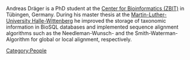 Andreas Dräger is a PhD student at the [http://www-ra.informatik.uni-tuebingen.de Center for Bioinformatics (ZBIT)] in Tübingen, Germany. During his master thesis at the [http://www.uni-halle.de/MLU/index_e.htm Martin-Luther-University Halle-Wittenberg] he improved the storage of taxonomic information in BioSQL databases and implemented sequence alignment algorithms such as the Needleman-Wunsch- and the Smith-Waterman-Algorithm for global or local alignment, respectively.

[[Category:People]]